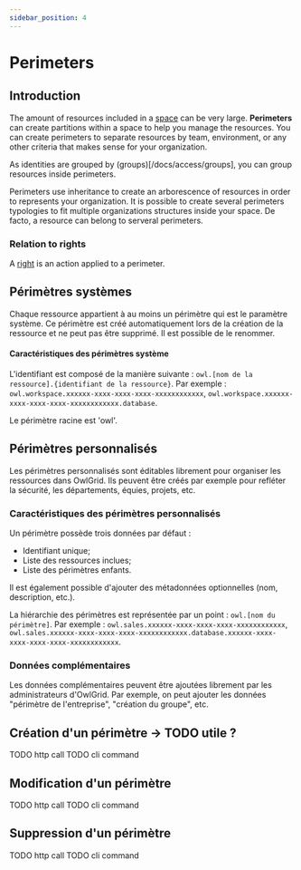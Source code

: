 ```yaml
---
sidebar_position: 4
---
```



# Perimeters

## Introduction

The amount of resources included in a [space](/docs/concepts/spaces) can be very large. **Perimeters** can create partitions within a space to help you manage the resources. You can create perimeters to separate resources by team, environment, or any other criteria that makes sense for your organization.

As identities are grouped by (groups)[/docs/access/groups], you can group resources inside perimeters.

Perimeters use inheritance to create an arborescence of resources in order to represents your organization. It is possible to create several perimeters typologies to fit multiple organizations structures inside your space. De facto, a resource can belong to serveral perimeters.

### Relation to rights

A [right](/docs/access/rights) is an action applied to a perimeter.

## Périmètres systèmes

Chaque ressource appartient à au moins un périmètre qui est le paramètre système. Ce périmètre est créé automatiquement lors de la création de la ressource et ne peut pas être supprimé. Il est possible de le renommer.

#### Caractéristiques des périmètres système

L'identifiant est composé de la manière suivante : `owl.[nom de la ressource].{identifiant de la ressource}`. Par exemple : `owl.workspace.xxxxxx-xxxx-xxxx-xxxx-xxxxxxxxxxxx`, `owl.workspace.xxxxxx-xxxx-xxxx-xxxx-xxxxxxxxxxxx.database`.

Le périmètre racine est 'owl'.

## Périmètres personnalisés

Les périmètres personnalisés sont éditables librement pour organiser les ressources dans OwlGrid. Ils peuvent être créés par exemple pour refléter la sécurité, les départements, équies, projets, etc.

### Caractéristiques des périmètres personnalisés

Un périmètre possède trois données par défaut : 
- Identifiant unique;
- Liste des ressources inclues;
- Liste des périmètres enfants.

Il est également possible d'ajouter des métadonnées optionnelles (nom, description, etc.).

La hiérarchie des périmètres est représentée par un point : `owl.[nom du périmètre]`. Par exemple : `owl.sales.xxxxxx-xxxx-xxxx-xxxx-xxxxxxxxxxxx`, `owl.sales.xxxxxx-xxxx-xxxx-xxxx-xxxxxxxxxxxx.database.xxxxxx-xxxx-xxxx-xxxx-xxxx-xxxxxxxxxxxx`.

### Données complémentaires

Les données complémentaires peuvent être ajoutées librement par les administrateurs d'OwlGrid. Par exemple, on peut ajouter les données "périmètre de l'entreprise", "création du groupe", etc.

## Création d'un périmètre -> TODO utile ?

<Tabs groupId="client">
  <TabItem value="rest" label="REST API">
  TODO http call
  </TabItem>
  <TabItem value="cli" label="CLI">
  TODO cli command
  </TabItem>
</Tabs>

## Modification d'un périmètre

<Tabs groupId="client">
  <TabItem value="rest" label="REST API">
  TODO http call
  </TabItem>
  <TabItem value="cli" label="CLI">
  TODO cli command
  </TabItem>
</Tabs>

## Suppression d'un périmètre

<Tabs groupId="client">
  <TabItem value="rest" label="REST API">
  TODO http call
  </TabItem>
  <TabItem value="cli" label="CLI">
  TODO cli command
  </TabItem>
</Tabs>